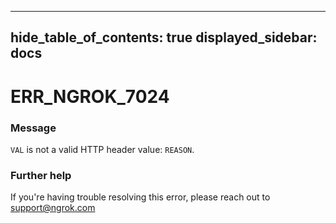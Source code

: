 

---
hide_table_of_contents: true
displayed_sidebar: docs
---


# ERR_NGROK_7024

### Message
`VAL` is not a valid HTTP header value: `REASON`.

<ErrorDetails />



### Further help
If you're having trouble resolving this error, please reach out to [support@ngrok.com](mailto:support@ngrok.com?subject=Help%20with%20ERR_NGROK_7024)


